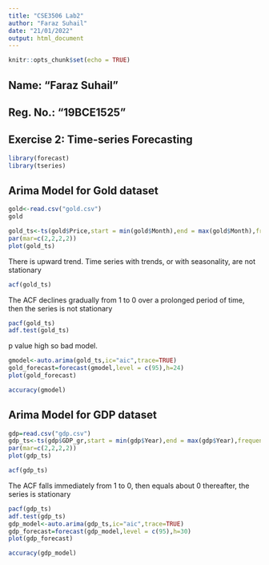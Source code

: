 ---
title: "CSE3506 Lab2"
author: "Faraz Suhail"
date: "21/01/2022"
output: html_document
---

```{r setup, include=FALSE}
knitr::opts_chunk$set(echo = TRUE)
```

## Name: "Faraz Suhail"
## Reg. No.: "19BCE1525"
## Exercise 2: Time-series Forecasting

```{r}
library(forecast)
library(tseries)
```
## Arima Model for Gold dataset
```{r}
gold<-read.csv("gold.csv")
gold
```

```{r}
gold_ts<-ts(gold$Price,start = min(gold$Month),end = max(gold$Month),frequency = 1)
par(mar=c(2,2,2,2))
plot(gold_ts)
```

There is upward trend. Time series with trends, or with seasonality, are not stationary

```{r}
acf(gold_ts)
```

The ACF declines gradually from
1 to 0 over a prolonged period of time,
then the series is not stationary

```{r}
pacf(gold_ts)
adf.test(gold_ts)
```

p value high so bad model. 

```{r}
gmodel<-auto.arima(gold_ts,ic="aic",trace=TRUE)
gold_forecast=forecast(gmodel,level = c(95),h=24)
plot(gold_forecast)
```

```{r}
accuracy(gmodel)
```


## Arima Model for GDP dataset
```{r}
gdp=read.csv("gdp.csv")
gdp_ts<-ts(gdp$GDP_gr,start = min(gdp$Year),end = max(gdp$Year),frequency = 1)
par(mar=c(2,2,2,2))
plot(gdp_ts)
```

```{r}
acf(gdp_ts)
```

The ACF falls immediately from 1 to 0,
then equals about 0 thereafter, the series is
stationary

```{r}
pacf(gdp_ts)
adf.test(gdp_ts)
gdp_model<-auto.arima(gdp_ts,ic="aic",trace=TRUE)
gdp_forecast=forecast(gdp_model,level = c(95),h=30)
plot(gdp_forecast)
```

```{r}
accuracy(gdp_model)
```
